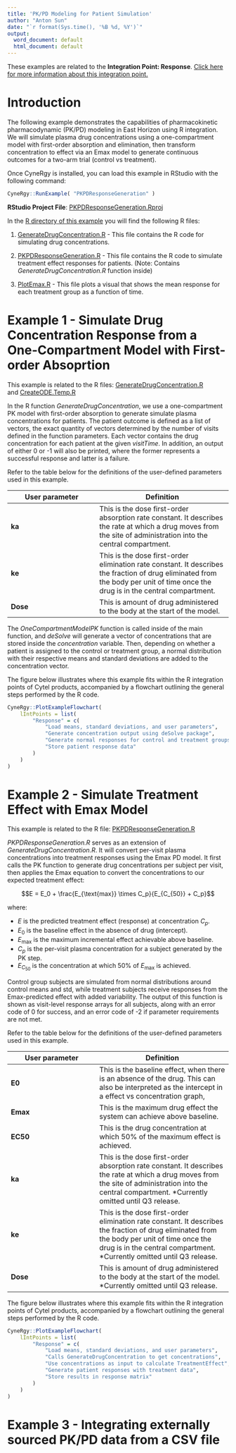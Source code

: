 ```yaml
---
title: 'PK/PD Modeling for Patient Simulation'
author: "Anton Sun"
date: "`r format(Sys.time(), '%B %d, %Y')`"
output:
  word_document: default
  html_document: default
---
```


<div class="alert alert-primary" role="alert">
  <p style="margin-bottom:0">These examples are related to the <strong>Integration Point: Response</strong>.
  <a href="IntegrationPointResponse.html" class="alert-link">Click here for more information about this integration point.</a></p>
</div>

# Introduction

The following example demonstrates the capabilities of pharmacokinetic pharmacodynamic (PK/PD) modeling in East Horizon using R integration. We will simulate plasma drug concentrations using a one-compartment model with first-order absorption and elimination, then transform concentration to effect via an Emax model to generate continuous outcomes for a two-arm trial (control vs treatment).

Once CyneRgy is installed, you can load this example in RStudio with the following command:

```r
CyneRgy::RunExample( "PKPDResponseGeneration" )
```

**RStudio Project File**: [PKPDResponseGeneration.Rproj](https://github.com/Cytel-Inc/CyneRgy/blob/main/inst/Examples/PKPDResponseGeneration/PKPDResponseGeneration)

In the [R directory of this example](https://github.com/Cytel-Inc/CyneRgy/tree/main/inst/Examples/PKPDResponseGeneration/R) you will find the following R files:

1. [GenerateDrugConcentration.R](https://github.com/Cytel-Inc/CyneRgy/blob/main/inst/Examples/PKPDResponseGeneration/R/GenerateDrugConcentration.R) - This file contains the R code for simulating drug concentrations.

2. [PKPDResponseGeneration.R](https://github.com/Cytel-Inc/CyneRgy/blob/main/inst/Examples/PKPDResponseGeneration/R/PKPDResponseGeneration.R) - This file contains the R code to simulate treatment effect responses for patients. (Note: Contains *GenerateDrugConcentration.R* function inside)

3. [PlotEmax.R](https://github.com/Cytel-Inc/CyneRgy/blob/main/inst/Examples/PKPDResponseGeneration/R/PlotEmax.R) - This file plots a visual that shows the mean response for each treatment group as a function of time.


# Example 1 - Simulate Drug Concentration Response from a One-Compartment Model with First-order Absoprtion

<div class="alert alert-primary" role="alert">
  <p style="margin-bottom:0"> 
  This example is related to the R files: <a href="https://github.com/Cytel-Inc/CyneRgy/blob/main/inst/Examples/PKPDResponseGeneration/R/GenerateDrugConcentration.R" class="alert-link">GenerateDrugConcentration.R</a></p>
  <a>
  and 
  <a href="https://github.com/Cytel-Inc/CyneRgy/blob/main/inst/Examples/PKPDResponseGeneration/R/CreateODE.Temp.R" class="alert-link">
  CreateODE.Temp.R</a></p>
</div>

In the R function *GenerateDrugConcentration*, we use a one-compartment PK model with first-order absorption to generate simulate plasma concentrations for patients. The patient outcome is defined as a list of vectors, the exact quantity of vectors determined by the number of visits defined in the function parameters. Each vector contains the drug concentration for each patient at the given *visitTime*. In addition, an output of either 0 or -1 will also be printed, where the former represents a successful response and latter is a failure.

Refer to the table below for the definitions of the user-defined parameters used in this example.

|**User parameter**|**Definition**|
|----|------|
|**ka**|This is the dose first-order absorption rate constant. It describes the rate at which a drug moves from the site of administration into the central compartment.|
|**ke**|This is the dose first-order elimination rate constant. It describes the fraction of drug eliminated from the body per unit of time once the drug is in the central compartment.|
|**Dose**|This is amount of drug administered to the body at the start of the model.|

The *OneCompartmentModelPK* function is called inside of the main function, and *deSolve* will generate a vector of concentrations that are stored inside the *concentration* variable. Then, depending on whether a patient is assigned to the control or treatment group, a normal distribution with their respective means and standard deviations are added to the concentration vector.

The figure below illustrates where this example fits within the R integration points of Cytel products, accompanied by a flowchart outlining the general steps performed by the R code.

```r
CyneRgy::PlotExampleFlowchart(
    lIntPoints = list(
        "Response" = c(
            "Load means, standard deviations, and user parameters", 
            "Generate concentration output using deSolve package", 
            "Generate normal responses for control and treatment groups", 
            "Store patient response data"
        )
    )
)
```

# Example 2 - Simulate Treatment Effect with Emax Model

<div class="alert alert-primary" role="alert">
  <p style="margin-bottom:0"> 
  This example is related to the R file: <a href="https://github.com/Cytel-Inc/CyneRgy/blob/main/inst/Examples/PKPDResponseGeneration/R/PKPDResponseGeneration.R" class="alert-link">PKPDResponseGeneration.R</a></p>
</div>

*PKPDResponseGeneration.R* serves as an extension of *GenerateDrugConcentration.R*. It will convert per-visit plasma concentrations into treatment responses using the Emax PD model. It first calls the PK function to generate drug concentrations per subject per visit, then applies the Emax equation to convert the concentrations to our expected treatment effect: 

$$E = E_0 + \frac{E_{\text{max}} \times C_p}{E_{C_{50}} + C_p}$$

where:

- $E$ is the predicted treatment effect (response) at concentration $C_p$.
- $E_0$ is the baseline effect in the absence of drug (intercept).
- $E_{\text{max}}$ is the maximum incremental effect achievable above baseline.
- $C_p$ is the per-visit plasma concentration for a subject generated by the PK step.
- $E_{C_{50}}$ is the concentration at which 50% of $E_{\text{max}}$ is achieved.

Control group subjects are simulated from normal distributions around control means and std, while treatment subjects receive responses from the Emax-predicted effect with added variability. The output of this function is shown as visit-level response arrays for all subjects, along with an error code of 0 for success, and an error code of -2 if parameter requirements are not met.

Refer to the table below for the definitions of the user-defined parameters used in this example.

|**User parameter**|**Definition**|
|----|------|
|**E0**|This is the baseline effect, when there is an absence of the drug. This can also be interpreted as the intercept in a effect vs concentration graph,|
|**Emax**|This is the maximum drug effect the system can achieve above baseline.|
|**EC50**|This is the drug concentration at which 50% of the maximum effect is achieved.|
|**ka**|This is the dose first-order absorption rate constant. It describes the rate at which a drug moves from the site of administration into the central compartment. *Currently omitted until Q3 release.|
|**ke**|This is the dose first-order elimination rate constant. It describes the fraction of drug eliminated from the body per unit of time once the drug is in the central compartment. *Currently omitted until Q3 release.|
|**Dose**|This is amount of drug administered to the body at the start of the model. *Currently omitted until Q3 release.|

The figure below illustrates where this example fits within the R integration points of Cytel products, accompanied by a flowchart outlining the general steps performed by the R code.

```r
CyneRgy::PlotExampleFlowchart(
    lIntPoints = list(
        "Response" = c(
            "Load means, standard deviations, and user parameters", 
            "Calls GenerateDrugConcentration to get concentrations", 
            "Use concentrations as input to calculate TreatmentEffect", 
            "Generate patient responses with treatment data",
            "Store results in response matrix"
        )
    )
)
```

# Example 3 - Integrating externally sourced PK/PD data from a CSV file
